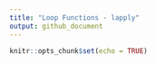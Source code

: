 ```yaml
---
title: "Loop Functions - lapply"
output: github_document
---
```


```r
knitr::opts_chunk$set(echo = TRUE)
```

## 
